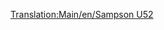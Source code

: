 [[Translation:Main/en/Sampson U52]]{{Template:Navbox Légi járművek/Hu}}
{{Template:Repülőgépek/Hu
|Name=Sampson U52
|Image=[[File:en/JunkersJU52.png|Sampson U52]]
|Cost=28,710 (57,420)
|Speed=473 km/h (296 MPH)
|Annual=2,390 (4,780)
|Designed=1928
|Lifespan=20
|Capacity=25 utas és 4 csomag levél
|
|Description=A Sampson U52 az elsőként elérhető repülőgép a játékban. Viszonylag kicsi, ehhez képest drága az üzemeltetése.
|Real-life=[http://hu.wikipedia.org/wiki/Ju_52 Junkers  Ju 52]
}}